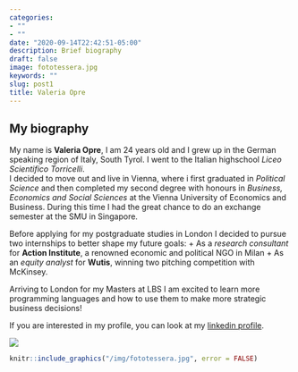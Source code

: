 ```yaml
---
categories:
- ""
- ""
date: "2020-09-14T22:42:51-05:00"
description: Brief biography
draft: false
image: fototessera.jpg
keywords: ""
slug: post1
title: Valeria Opre
---
```

## My biography
My name is __Valeria Opre__, I am 24 years old and I grew up in the German speaking region of Italy, South Tyrol. I went to the Italian highschool _Liceo Scientifico Torricelli_.
\
I decided to move out and live in Vienna, where i first graduated in _Political Science_ and then completed my second degree with honours in _Business, Economics and Social Sciences_ at the Vienna University of Economics and Business. During this time I had the great chance to do an exchange semester at the SMU in Singapore.

Before applying for my postgraduate studies in London I decided to pursue two internships to better shape my future goals: 
  + As a _research consultant_ for __Action Institute__, a renowned economic and political NGO in Milan
  + As an _equity analyst_ for __Wutis__, winning two pitching competition with McKinsey.
 
Arriving to London for my Masters at LBS I am excited to learn more programming languages and how to use them to make more strategic business decisions!

If you are interested in my profile, you can look at my [linkedin profile](https://www.linkedin.com/in/valeriaopre/).

![](https://upload.wikimedia.org/wikipedia/commons/4/47/RS9327_LBS_Standard_Logo_RGB_AW-hpr.jpg)

```r
knitr::include_graphics("/img/fototessera.jpg", error = FALSE)
```

